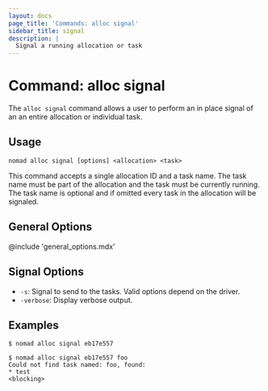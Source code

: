 ```yaml
---
layout: docs
page_title: 'Commands: alloc signal'
sidebar_title: signal
description: |
  Signal a running allocation or task
---
```


# Command: alloc signal

The `alloc signal` command allows a user to perform an in place signal of an
an entire allocation or individual task.

## Usage

```plaintext
nomad alloc signal [options] <allocation> <task>
```

This command accepts a single allocation ID and a task name. The task name must
be part of the allocation and the task must be currently running. The task name
is optional and if omitted every task in the allocation will be signaled.

## General Options

@include 'general_options.mdx'

## Signal Options

- `-s`: Signal to send to the tasks. Valid options depend on the driver.
- `-verbose`: Display verbose output.

## Examples

```shell
$ nomad alloc signal eb17e557

$ nomad alloc signal eb17e557 foo
Could not find task named: foo, found:
* test
<blocking>
```
